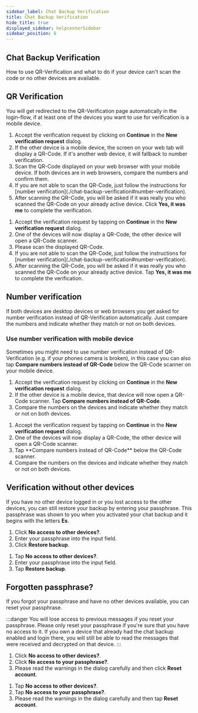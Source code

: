 ```yaml
---
sidebar_label: Chat Backup Verification
title: Chat Backup Verification
hide_title: true
displayed_sidebar: helpcenterSidebar
sidebar_position: 6
---
```




<div class="hero hero--primary">
  <div class="container">
    <h2 class="hero__title">Chat Backup Verification</h2>
    <p class="hero__subtitle">How to use QR-Verification and what to do if your device can't scan the code or no other devices are available.</p>
  </div>
</div>


## QR Verification

You will get redirected to the QR-Verification page automatically in the login-flow, if at least one of the devices you want to use for verification is a mobile device.  

<Tabs>
  <TabItem value="desktop" label="Desktop" default>
  <ol>
    <li>Accept the verification request by clicking on <b>Continue</b> in the <b>New verification request</b> dialog.</li>
    <li>If the other device is a mobile device, the screen on your web tab will display a QR-Code. If it's another web device, it will fallback to number verification.</li>
    <li>Scan the QR-Code displayed on your web browser with your mobile device. If both devices are in web browsers, compare the numbers and confirm them.</li>
    <li>If you are not able to scan the QR-Code, just follow the instructions for [number verification](./chat-backup-verification#number-verification).</li>
    <li>After scanning the QR-Code, you will be asked if it was really you who scanned the QR-Code on your already active device. Click <b>Yes, it was me</b> to complete the verification.</li>
  </ol>
  </TabItem>
  <TabItem value="mobile" label="Mobile">
  <ol>
    <li>Accept the verification request by tapping on <b>Continue</b> in the <b>New verification request</b> dialog.</li>
    <li>One of the devices will now display a QR-Code, the other device will open a QR-Code scanner.</li>
    <li>Please scan the displayed QR-Code.</li>
    <li>If you are not able to scan the QR-Code, just follow the instructions for [number verification](./chat-backup-verification#number-verification).</li>
    <li>After scanning the QR-Code, you will be asked if it was really you who scanned the QR-Code on your already active device. Tap <b>Yes, it was me</b> to complete the verification.</li>
  </ol>
  </TabItem>
</Tabs>

## Number verification

If both devices are desktop devices or web browsers you get asked for number verification instead of QR-Verification automatically. Just compare the numbers and indicate whether they match or not on both devices.  

### Use number verification with mobile device

Sometimes you might need to use number verification instead of QR-Verification (e.g. if your phones camera is broken), in this case you can also tap <b>Compare numbers instead of QR-Code</b> below the QR-Code scanner on your mobile device. 

<Tabs>
  <TabItem value="desktop" label="Desktop" default>
  <ol>
    <li>Accept the verification request by clicking on <b>Continue</b> in the <b>New verification request</b> dialog.</li>
    <li>If the other device is a mobile device, that device will now open a QR-Code scanner. Tap <b>Compare numbers instead of QR-Code</b>.</li>
    <li>Compare the numbers on the devices and indicate whether they match or not on both devices.</li>
  </ol>
  </TabItem>
  <TabItem value="mobile" label="Mobile">
  <ol>
    <li>Accept the verification request by tapping on <b>Continue</b> in the <b>New verification request</b> dialog.</li>
    <li>One of the devices will now display a QR-Code, the other device will open a QR-Code scanner.</li>
    <li>Tap **Compare numbers instead of QR-Code** below the QR-Code scanner.</li>
    <li>Compare the numbers on the devices and indicate whether they match or not on both devices.</li>
  </ol>
  </TabItem>
</Tabs>


## Verification without other devices

If you have no other device logged in or you lost access to the other devices, you can still restore your backup by entering your passphrase. This passphrase was shown to you when you activated your chat backup and it begins with the letters <b>Es</b>.  

<Tabs>
  <TabItem value="desktop" label="Desktop" default>
  <ol>
    <li>Click <b>No access to other devices?</b>.</li>
    <li>Enter your passphrase into the input field.</li>
    <li>Click <b>Restore backup</b>.</li>
  </ol>
  </TabItem>
  <TabItem value="mobile" label="Mobile">
  <ol>
    <li>Tap <b>No access to other devices?</b>.</li>
    <li>Enter your passphrase into the input field.</li>
    <li>Tap <b>Restore backup</b>.</li>
  </ol>
  </TabItem>
</Tabs>

## Forgotten passphrase?

If you forgot your passphrase and have no other devices available, you can reset your passphrase. 

:::danger
You will lose access to previous messages if you reset your passphrase. Please only reset your passphrase if you're sure that you have no access to it. 
If you own a device that already had the chat backup enabled and login there, you will still be able to read the messages that were received and decrypted on that device.
:::

<Tabs>
  <TabItem value="desktop" label="Desktop" default>
  <ol>
    <li>Click <b>No access to other devices?</b>.</li>
    <li>Click <b>No access to your passphrase?</b>.</li>
    <li>Please read the warnings in the dialog carefully and then click <b>Reset account</b>.</li>
  </ol>
  </TabItem>
  <TabItem value="mobile" label="Mobile">    
  <ol>
    <li>Tap <b>No access to other devices?</b>.</li>
    <li>Tap <b>No access to your passphrase?</b>.</li>
    <li>Please read the warnings in the dialog carefully and then tap <b>Reset account</b>.</li>
  </ol>
  </TabItem>
</Tabs>
